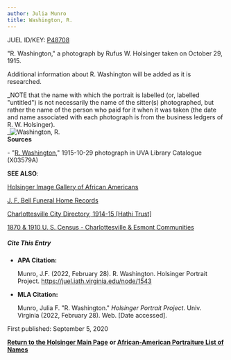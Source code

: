 ```yaml
---
author: Julia Munro
title: Washington, R.
---
```

JUEL ID/KEY: [P48708](http://juel.iath.virginia.edu/public_person?person=48708 "P48708")

"R. Washington," a photograph by Rufus W. Holsinger taken on October 29, 1915.

Additional information about R. Washington will be added as it is researched. 

_NOTE that the name with which the portrait is labelled (or, labelled "untitled") is not necessarily the name of the sitter(s) photographed, but rather the name of the person who paid for it when it was taken (the date and name associated with each photograph is from the business ledgers of R. W. Holsinger).  
_![Washington, R.](https://iiif.lib.virginia.edu/iiif/uva-lib:1043724/full/778,561/0/default.jpg "Washington, R.")    
**Sources**

\- "[R. Washington](https://search.lib.virginia.edu/sources/images/items/uva-lib:1043724 "Washington, R.")," 1915-10-29 photograph in UVA Library Catalogue (X03579A)

**SEE ALSO**:

[Holsinger Image Gallery of African Americans](http://rwholsingerphotos.org/images.php "Holsinger Image Gallery of African Americans")

[J. F. Bell Funeral Home Records](http://www2.vcdh.virginia.edu/afam/raceandplace/perl_scripts/funeral_search.html "J. F. Bell Funeral Home Database")

[Charlottesville City Directory, 1914-15 \[Hathi Trust\]](https://catalog.hathitrust.org/Record/101954103 "Charlottesville City Directory, 1914-15") 

[1870 & 1910 U. S. Census - Charlottesville & Esmont Communities](http://www2.vcdh.virginia.edu/afam/raceandplace/census/search_both.html "1870 & 1910 U. S. Census: Charlottesville and Esmont Communities")

##### **Cite This Entry**

*   **APA Citation:**
    
    Munro, J.F. (2022, February 28). R. Washington. Holsinger Portrait Project. https://juel.iath.virginia.edu/node/1543
    
*   **MLA Citation:**
    
    Munro, Julia F. "R. Washington." _Holsinger Portrait Project_. Univ. Virginia (2022, February 28). Web. \[Date accessed\].
    

First published: September 5, 2020

[**Return to the Holsinger Main Page**](http://juel.iath.virginia.edu/node/980) **or [African-American Portraiture List of Names](http://juel.iath.virginia.edu/node/996)**